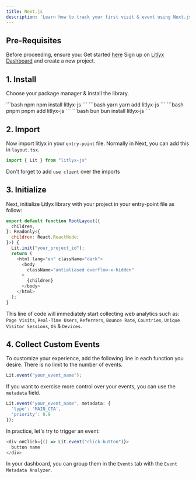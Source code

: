 ```yaml
---
title: Next.js
description: 'Learn how to track your first visit & event using Next.js.'
---
```


## Pre-Requisites

Before proceeding, ensure you:
<Steps>
  <Step title="Have installed Next">
    Get started [here](https://nextjs.org/)
  </Step>
  <Step title="Get your project ID">
    Sign up on [Litlyx Dashboard](https://dashboard.litlyx.com/) and create a new project.
  </Step>
</Steps>

## 1. Install

Choose your package manager & install the library.

<CodeGroup>
```bash npm
npm install litlyx-js
```
```bash yarn
yarn add litlyx-js
```
```bash pnpm
pnpm add litlyx-js
```
```bash bun
bun install litlyx-js
```
</CodeGroup>


## 2. Import
Now import litlyx in your `entry-point` file. Normally in Next, you can add this in `layout.tsx`.

```javascript javascript
import { Lit } from "litlyx-js"
```

<Note>Don't forget to add `use client` over the imports</Note>


## 3. Initialize

Next, initialize Litlyx library with your project in your entry-point file as follow:

```javascript javascript
export default function RootLayout({
  children,
}: Readonly<{
  children: React.ReactNode;
}>) {
  Lit.init("your_project_id");
  return (
    <html lang="en" className="dark">
      <body
        className="antialiased overflow-x-hidden"
      >
        {children}
      </body>
    </html>
  );
}
```

This line of code will immediately start collecting web analytics such as: `Page Visits`, `Real-Time Users`, `Referrers`, `Bounce Rate`, `Countries`, `Unique Visitor Sessions`, `OS` & `Devices`.


## 4. Collect Custom Events
To customize your experience, add the following line in each function you desire. There is no limit to the number of events.

```javascript javascript
Lit.event("your_event_name");
```

If you want to exercise more control over your events, you can use the `metadata` field.

```javascript javascript
Lit.event("your_event_name", metadata: { 
  'type': 'MAIN_CTA', 
  'priority': 0.9
});
```

In practice, let's try to trigger an event:

```javascript javascript
<div onClick={() => Lit.event("click-button")}>
  button name
</div>
```

In your dashboard, you can group them in the `Events` tab with the `Event Metadata Analyzer`.
